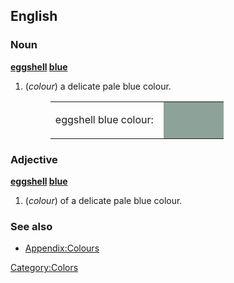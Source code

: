 ==English==

===Noun===
'''[[eggshell]] [[blue]]'''
#(''colour'') a delicate pale blue colour.
#:<table><tr><td>eggshell blue colour: &nbsp;</td><td bgcolor="#8DA399" width="80">&nbsp; </td></tr></table>

===Adjective===
'''[[eggshell]] [[blue]]'''
#(''colour'') of a delicate pale blue colour.

===See also===
*[[Wiktionary_Appendix:Colours|Appendix:Colours]]

[[Category:Colors]]